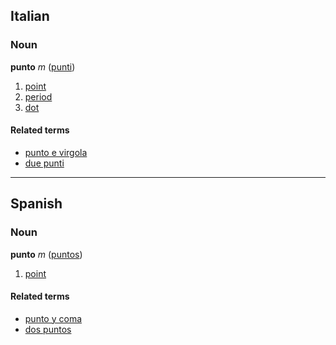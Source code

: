 ==Italian==
===Noun===
'''punto''' ''m'' ([[punti]])

# [[point]]
# [[period]]
# [[dot]]

====Related terms====
*[[punto e virgola]]
*[[due punti]]

----

==Spanish==
===Noun===
'''punto''' ''m'' ([[puntos]])

# [[point]]

====Related terms====
*[[punto y coma]]
*[[dos puntos]]